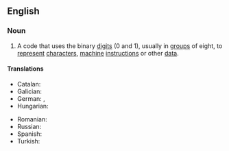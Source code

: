 ==English==

===Noun===
{{en-noun|~}}

# {{lb|en|computing}} A code that uses the binary [[digit]]s (0 and 1), usually in [[group]]s of eight, to [[represent]] [[character]]s, [[machine]] [[instruction]]s or other [[data]].
#: {{synonyms|en|ones and zeroes|ones and zeros|q2=informal}}

====Translations====
{{trans-top|code that uses binary digits}}
* Catalan: {{t|ca|codi binari|m}}
* Galician: {{t|gl|código binario|m}}
* German: {{t+|de|Binärcode|m}}, {{t|de|Binärkode|m}}
* Hungarian: {{t|hu|bináris kód}}
{{trans-mid}}
* Romanian: {{t|ro|cod binar|n}}
* Russian: {{t|ru|двои́чный код|m}}
* Spanish: {{t+|es|código binario|m}}
* Turkish: {{t|tr|ikili kod}}
{{trans-bottom}}